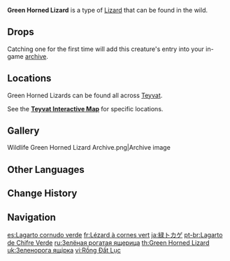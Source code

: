 {{About|the wildlife|the furnishing|Green Horned Lizard (Furnishing)}}
{{Wildlife Infobox
|image       = Green Horned Lizard Icon.png
|type        = Wildlife
|family      = Other Wildlife
|group       = Lizards
|location    = 
|description = A small lizard with horns on its head that can often be found in shadowy bushes.<br>These lizards have lovely green scales and will discard their tails to escape when caught.<br>Lizard tails have special medicinal properties when dried and ground down into a powder. Some crazy alchemists have even found a way to process them into catalysts for explosions.<br>Once they are separated from the body, these tails will lose their vitality and curl up.
}}
'''Green Horned Lizard''' is a type of [[Lizards|Lizard]] that can be found in the wild.

==Drops==
{{Card|Lizard Tail|1}}

Catching one for the first time will add this creature's entry into your in-game [[archive]].

==Locations==
Green Horned Lizards can be found all across [[Teyvat]].

See the '''[https://act.hoyolab.com/ys/app/interactive-map/index.html?lang=en-us#/map/2?shown_types=301 Teyvat Interactive Map]''' for specific locations.

==Gallery==
<gallery>
Wildlife Green Horned Lizard Archive.png|Archive image
</gallery>

==Other Languages==
{{Other Languages
|en      = Green Horned Lizard
|zhs     = 绿角蜥
|zhs_rm  = Lǜjiǎo Xī
|zht     = 綠角蜥
|zht_rm  = Lǜjiǎo Xī
|zh_tl   = 
|ja      = 緑トカゲ
|ja_rm   = Midori Tokage
|ja_tl   = Green Lizard
|ko      = 초록뿔 도마뱀
|ko_tl   = Green Horn Lizard
|es      = Lagarto cornudo verde
|es_tl   = Green Horned Lizard
|fr      = Lézard à cornes vert
|fr_tl   = Green-Horned Lizard
|ru      = Зелёная рогатая ящерица
|ru_tl   = Green Horned Lizard
|th      = Green Horned Lizard
|vi      = Rồng Đất Lục
|vi_tl   = 
|de      = Grünhornechse
|de_tl   = Green Horn Lizard
|id      = Green Horned Lizard
|pt      = Lagarto de Chifre Verde
|pt_tl   = 
|tr      = Yeşil Boynuzlu Kertenkele
|tr_tl   = Green Horned Lizard
|it      = Cornocertola verde
|it_tl   = Green Horned Lizard
}}

==Change History==
{{Change History|1.0}}

==Navigation==
{{Wildlife Navbox}}

[[es:Lagarto cornudo verde]]
[[fr:Lézard à cornes vert]]
[[ja:緑トカゲ]]
[[pt-br:Lagarto de Chifre Verde]]
[[ru:Зелёная рогатая ящерица]]
[[th:Green Horned Lizard]]
[[uk:Зеленорога ящірка]]
[[vi:Rồng Đất Lục]]